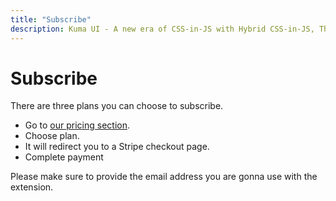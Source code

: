 ```yaml
---
title: "Subscribe"
description: Kuma UI - A new era of CSS-in-JS with Hybrid CSS-in-JS, Theming and Universal UI Components
---
```



# Subscribe

There are three plans you can choose to subscribe. 

- Go to [our pricing section](https://tweakit.today/#pricing).
- Choose plan.
- It will redirect you to a Stripe checkout page.
- Complete payment

<Callout type="info">
  Please make sure to provide the email address you are gonna use with the extension.
</Callout>